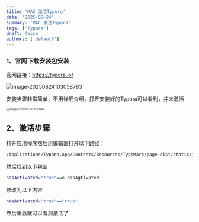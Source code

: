 ```yaml
---
title: 'MAC 激活Typora'
date: '2025-08-24'
summary: 'MAC 激活Typora'
tags: ['Typora']
draft: false
authors: ['default']
---
```


### 1、官网下载安装包安装

官网链接：https://typora.io/



![image-20250824103058783](https://markdownimage-1257263724.cos.ap-chengdu.myqcloud.com/typroa/202508241031869.png)



安装步骤非常简单，不用详细介绍，打开安装好的Typora可以看到，并未激活

<img src="https://markdownimage-1257263724.cos.ap-chengdu.myqcloud.com/typroa/202508241035981.png" alt="image-20250824103530949" style="zoom: 50%;" />



## 2、激活步骤



打开应用程序然后用编辑器打开以下路径：

```bash
/Applications/Typora.app/Contents/Resources/TypeMark/page-dist/static/js/LicenseIndex.180dd4c7.5b0f7af9.chunk.js
```

然后找到以下判断

```bash
hasActivated="true"==e.hasAgtivated
```

修改为以下内容

```bash
hasActivated="true"=="true"
```

然后重启就可以看到激活了